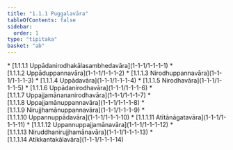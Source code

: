 ```yaml
---
title: "1.1.1 Puggalavāra"
tableOfContents: false
sidebar:
  order: 1
type: "tipitaka"
basket: "ab"
---
```



<DynamicBreadcrumb />



<TableOfContents>
* [1.1.1.1 Uppādanirodhakālasambhedavāra](1-1-1/1-1-1-1)
* [1.1.1.2 Uppāduppannavāra](1-1-1/1-1-1-2)
* [1.1.1.3 Nirodhuppannavāra](1-1-1/1-1-1-3)
* [1.1.1.4 Uppādavāra](1-1-1/1-1-1-4)
* [1.1.1.5 Nirodhavāra](1-1-1/1-1-1-5)
* [1.1.1.6 Uppādanirodhavāra](1-1-1/1-1-1-6)
* [1.1.1.7 Uppajjamānananirodhavāra](1-1-1/1-1-1-7)
* [1.1.1.8 Uppajjamānuppannavāra](1-1-1/1-1-1-8)
* [1.1.1.9 Nirujjhamānuppannavāra](1-1-1/1-1-1-9)
* [1.1.1.10 Uppannuppādavāra](1-1-1/1-1-1-10)
* [1.1.1.11 Atītānāgatavāra](1-1-1/1-1-1-11)
* [1.1.1.12 Uppannuppajjamānavāra](1-1-1/1-1-1-12)
* [1.1.1.13 Niruddhanirujjhamānavāra](1-1-1/1-1-1-13)
* [1.1.1.14 Atikkantakālavāra](1-1-1/1-1-1-14)
</TableOfContents>